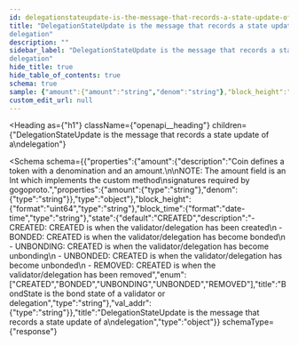 ```yaml
---
id: delegationstateupdate-is-the-message-that-records-a-state-update-of-a-delegation
title: "DelegationStateUpdate is the message that records a state update of a
delegation"
description: ""
sidebar_label: "DelegationStateUpdate is the message that records a state update of a
delegation"
hide_title: true
hide_table_of_contents: true
schema: true
sample: {"amount":{"amount":"string","denom":"string"},"block_height":"string","block_time":"2024-07-29T15:51:28.071Z","state":"CREATED","val_addr":"string"}
custom_edit_url: null
---
```



<Heading
  as={"h1"}
  className={"openapi__heading"}
  children={"DelegationStateUpdate is the message that records a state update of a\ndelegation"}
>
</Heading>





<Schema
  schema={{"properties":{"amount":{"description":"Coin defines a token with a denomination and an amount.\n\nNOTE: The amount field is an Int which implements the custom method\nsignatures required by gogoproto.","properties":{"amount":{"type":"string"},"denom":{"type":"string"}},"type":"object"},"block_height":{"format":"uint64","type":"string"},"block_time":{"format":"date-time","type":"string"},"state":{"default":"CREATED","description":"- CREATED: CREATED is when the validator/delegation has been created\n - BONDED: CREATED is when the validator/delegation has become bonded\n - UNBONDING: CREATED is when the validator/delegation has become unbonding\n - UNBONDED: CREATED is when the validator/delegation has become unbonded\n - REMOVED: CREATED is when the validator/delegation has been removed","enum":["CREATED","BONDED","UNBONDING","UNBONDED","REMOVED"],"title":"BondState is the bond state of a validator or delegation","type":"string"},"val_addr":{"type":"string"}},"title":"DelegationStateUpdate is the message that records a state update of a\ndelegation","type":"object"}}
  schemaType={"response"}
>
  
</Schema>
            